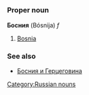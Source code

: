=={{ru}}==
[[Category:Russian nouns]]
===Proper noun===
'''Босния''' (Bósnija) ''f''

#[[Bosnia]]

===See also===
*[[Босния и Герцеговина]]